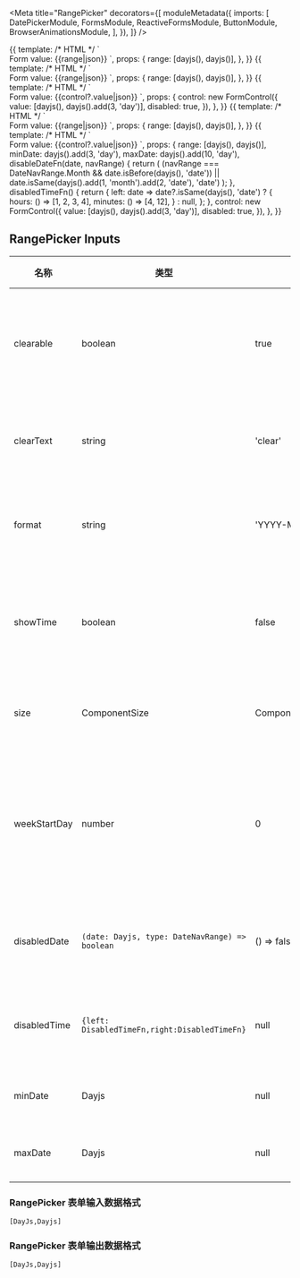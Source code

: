 

<Meta
  title="RangePicker"
  decorators={[
    moduleMetadata({
      imports: [
        DatePickerModule,
        FormsModule,
        ReactiveFormsModule,
        ButtonModule,
        BrowserAnimationsModule,
      ],
    }),
  ]}
/>

<Canvas>
  <Story
    name="Range Picker"
    height="500px"
  >
    {{
      template: /* HTML */ `
        <aui-range-picker
          [(ngModel)]="range"
          required
          [clearText]="'清除'"
        ></aui-range-picker>
        <br />
        Form value: {{range|json}}
      `,
      props: {
        range: [dayjs(), dayjs()],
      },
    }}
  </Story>
</Canvas>

<Canvas>
  <Story
    name="Without time"
    height="500px"
  >
    {{
      template: /* HTML */ `
        <aui-range-picker
          [(ngModel)]="range"
          [showTime]="false"
        ></aui-range-picker>
        <br />
        Form value: {{range|json}}
      `,
      props: {
        range: [dayjs(), dayjs()],
      },
    }}
  </Story>
</Canvas>

<Canvas>
  <Story
    name="Disabled"
    height="500px"
  >
    {{
      template: /* HTML */ `
        <aui-range-picker
          [formControl]="control"
          [showTime]="false"
        ></aui-range-picker>
        <br />
        Form value: {{control?.value|json}}
      `,
      props: {
        control: new FormControl({
          value: [dayjs(), dayjs().add(3, 'day')],
          disabled: true,
        }),
      },
    }}
  </Story>
</Canvas>

<Canvas>
  <Story
    name="Custom format"
    height="500px"
  >
    {{
      template: /* HTML */ `
        <aui-range-picker
          [(ngModel)]="range"
          required
          [showTime]="true"
          [format]="'YYYY/MM/DD - HH:mm:ss'"
          style="width: 400px"
        ></aui-range-picker>
        <br />
        Form value: {{range|json}}
      `,
      props: {
        range: [dayjs(), dayjs()],
      },
    }}
  </Story>
</Canvas>

<Canvas>
  <Story
    name="Disable some day"
    height="500px"
  >
    {{
      template: /* HTML */ `
        <aui-range-picker
          [(ngModel)]="range"
          [showTime]="true"
          [weekStartDay]="3"
          [maxDate]="maxDate"
          [minDate]="minDate"
          [disabledDate]="disableDateFn"
          [disabledTime]="disabledTimeFn()"
        ></aui-range-picker>
        <br />
        Form value: {{control?.value|json}}
      `,
      props: {
        range: [dayjs(), dayjs()],
        minDate: dayjs().add(3, 'day'),
        maxDate: dayjs().add(10, 'day'),
        disableDateFn(date, navRange) {
          return (
            (navRange === DateNavRange.Month &&
              date.isBefore(dayjs(), 'date')) ||
            date.isSame(dayjs().add(1, 'month').add(2, 'date'), 'date')
          );
        },
        disabledTimeFn() {
          return {
            left: date =>
              date?.isSame(dayjs(), 'date')
                ? {
                    hours: () => [1, 2, 3, 4],
                    minutes: () => [4, 12],
                  }
                : null,
          };
        },
        control: new FormControl({
          value: [dayjs(), dayjs().add(3, 'day')],
          disabled: true,
        }),
      },
    }}
  </Story>
</Canvas>

## RangePicker Inputs

| 名称         | 类型                                           | 默认值               | 描述                   |
| ------------ | ---------------------------------------------- | -------------------- | ---------------------- |
| clearable    | boolean                                        | true                 | 是否显示清除按钮       |
| clearText    | string                                         | 'clear'              | 清除按钮文案           |
| format       | string                                         | 'YYYY-MM-DD'         | 日期显示格式           |
| showTime     | boolean                                        | false                | 是否显示选择时间       |
| size         | ComponentSize                                  | ComponentSize.Medium | 触发器大小             |
| weekStartDay | number                                         | 0                    | 面板的第一个日期为周几 |
| disabledDate | `(date: Dayjs, type: DateNavRange) => boolean` | () => false          | 禁用某些日期           |
| disabledTime | `{left: DisabledTimeFn,right:DisabledTimeFn}`  | null                 | 禁用某些时间           |
| minDate      | Dayjs                                          | null                 | 最小日期               |
| maxDate      | Dayjs                                          | null                 | 最大日期               |

### RangePicker 表单输入数据格式

`[DayJs,Dayjs]`

### RangePicker 表单输出数据格式

`[DayJs,Dayjs]`

